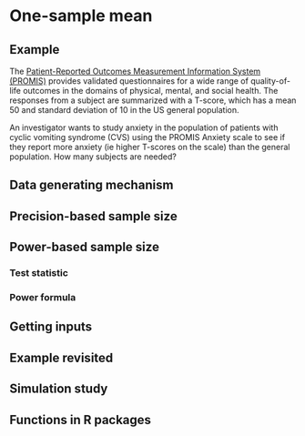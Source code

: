 # One-sample mean

## Example

The [Patient-Reported Outcomes Measurement Information System (PROMIS)](https://www.healthmeasures.net/explore-measurement-systems/promis) provides validated questionnaires for a wide range of quality-of-life outcomes in the domains of physical, mental, and social health. The responses from a subject are summarized with a T-score, which has a mean 50 and standard deviation of 10 in the US general population.

An investigator wants to study anxiety in the population of patients with cyclic vomiting syndrome (CVS) using the PROMIS Anxiety scale to see if they report more anxiety (ie higher T-scores on the scale) than the general population. How many subjects are needed?

## Data generating mechanism

## Precision-based sample size

## Power-based sample size

### Test statistic

### Power formula

## Getting inputs

## Example revisited 

## Simulation study

## Functions in R packages